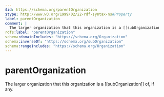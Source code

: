 ```yaml
---
$id: https://schema.org/parentOrganization
$type: http://www.w3.org/1999/02/22-rdf-syntax-ns#Property
label: parentOrganization
comment: |
  The larger organization that this organization is a [[subOrganization]] of, if any.
rdfs:label: "parentOrganization"
schema:domainIncludes: "https://schema.org/Organization"
schema:inverseOf: "https://schema.org/subOrganization"
schema:rangeIncludes: "https://schema.org/Organization"
---
```


# parentOrganization

The larger organization that this organization is a [[subOrganization]] of, if any.

